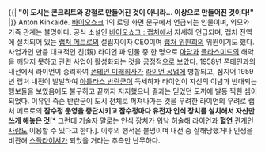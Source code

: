 {{| '''"이 도시는 콘크리트와 강철로 만들어진 것이 아니라... 이상으로 만들어진 것이다!"''' |}}
Anton Kinkaide. [[바이오쇼크]] 1의 로딩 화면 문구에서 언급되는 인물이며, 외모와 가족 관계는 불명이다. 공식 소설인 [[바이오쇼크 : 랩처]]에서 자세히 언급되며, 랩처 전역에 설치되어 있는 [[랩처 메트로]]의 설립자이자 CEO이며 [[랩처 중앙 위원회|랩처 위원회]]의 위원이기도 했다. 사업가인 만큼 대표적인 친(親) 라이언 파 인물 중 한 명으로 [[아담]]과 [[플라스미드]]의 해악을 깨닫지 못하고 관련 사업이 활성화되는 것을 긍정적으로 보았다. 1958년 폰테인과의 내전에서 라이언이 승리하여 [[폰테인 미래회사]]가 [[라이언 공업]]에 병합되고, 심지어 1959년 랩처 내전이 발발하여 [[아틀라스 반란군]]이 득세하자 라이언이 자신의 이념과 반대되는 행보들을 보였음에도 불구하고 끝까지 지지했으나 결과는 믿었던 도끼에 발등 찍힌 셈이 되었다. 이유인 즉슨 반란군이 도시 전체로 퍼져나가는 것을 우려한 라이언의 우려로 랩처 메트로의 '''잠수정 운영을 중단시키고 잠수정마다 유전자 인식 장치를 설치해서 자신만 쓰게 해놓은 것'''[* 그런데 기술자 말로는 인식 장치가 워낙 허술해 [[잭(바이오쇼크)|라이언과 '''혈연''' 관계인 사람]]도 이용할 수 있다고 한다.]. 이후의 행적은 불명이며 내전 중 살해당했거나 인생을 비관해 [[스플라이서]]가 되었을 거라는 추측만 난무하다.
